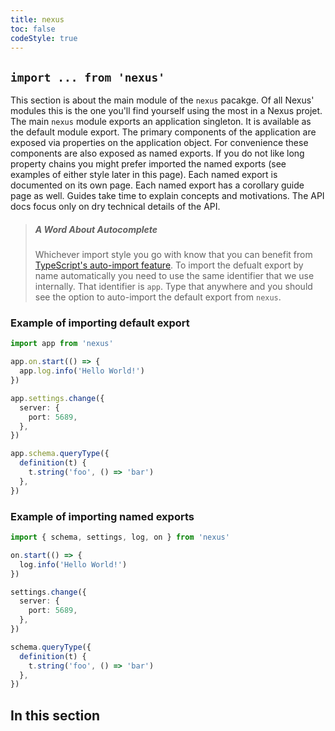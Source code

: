 ```yaml
---
title: nexus
toc: false
codeStyle: true
---
```


## `import ... from 'nexus'`

This section is about the main module of the `nexus` pacakge. Of all Nexus' modules this is the one you'll find yourself using the most in a Nexus projet. The main `nexus` module exports an application singleton. It is available as the default module export. The primary components of the application are exposed via properties on the application object. For convenience these components are also exposed as named exports. If you do not like long property chains you might prefer imported the named exports (see examples of either style later in this page). Each named export is documented on its own page. Each named export has a corollary guide page as well. Guides take time to explain concepts and motivations. The API docs focus only on dry technical details of the API.

> ##### A Word About Autocomplete
>
> Whichever import style you go with know that you can benefit from [TypeScript's auto-import feature](https://code.visualstudio.com/docs/languages/typescript#_auto-imports). To import the defualt export by name automatically you need to use the same identifier that we use internally. That identifier is `app`. Type that anywhere and you should see the option to auto-import the default export from `nexus`.

### Example of importing default export

```ts
import app from 'nexus'

app.on.start(() => {
  app.log.info('Hello World!')
})

app.settings.change({
  server: {
    port: 5689,
  },
})

app.schema.queryType({
  definition(t) {
    t.string('foo', () => 'bar')
  },
})
```

### Example of importing named exports

```ts
import { schema, settings, log, on } from 'nexus'

on.start(() => {
  log.info('Hello World!')
})

settings.change({
  server: {
    port: 5689,
  },
})

schema.queryType({
  definition(t) {
    t.string('foo', () => 'bar')
  },
})
```

## In this section

<Subsections />
